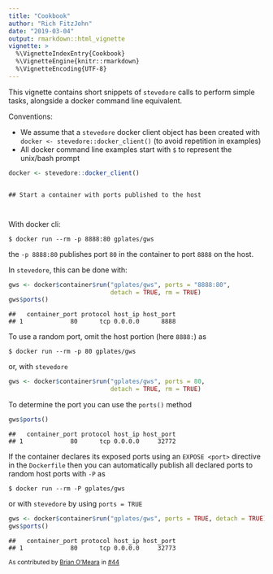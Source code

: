 ```yaml
---
title: "Cookbook"
author: "Rich FitzJohn"
date: "2019-03-04"
output: rmarkdown::html_vignette
vignette: >
  %\VignetteIndexEntry{Cookbook}
  %\VignetteEngine{knitr::rmarkdown}
  %\VignetteEncoding{UTF-8}
---
```




This vignette contains short snippets of `stevedore` calls to
perform simple tasks, alongside a docker command line equivalent.

Conventions:

* We assume that a `stevedore` docker client object has been
  created with `docker <- stevedore::docker_client()` (to avoid
  repetition in examples)
* All docker command line examples start with `$` to represent the
  unix/bash prompt



```r
docker <- stevedore::docker_client()
```
```

## Start a container with ports published to the host



```

With docker cli:

```
$ docker run --rm -p 8888:80 gplates/gws
```

the `-p 8888:80` publishes port `80` in the container to port
`8888` on the host.

In `stevedore`, this can be done with:

```r
gws <- docker$container$run("gplates/gws", ports = "8888:80",
                            detach = TRUE, rm = TRUE)
gws$ports()
```

```
##   container_port protocol host_ip host_port
## 1             80      tcp 0.0.0.0      8888
```



To use a random port, omit the host portion (here `8888:`) as

```
$ docker run --rm -p 80 gplates/gws
```

or, with `stevedore`

```r
gws <- docker$container$run("gplates/gws", ports = 80,
                            detach = TRUE, rm = TRUE)
```

To determine the port you can use the `ports()` method

```r
gws$ports()
```

```
##   container_port protocol host_ip host_port
## 1             80      tcp 0.0.0.0     32772
```



If the container declares its exposed ports using an `EXPOSE
<port>` directive in the `Dockerfile` then you can automatically
publish all declared ports to random host ports with `-P` as

```
$ docker run --rm -P gplates/gws
```

or with `stevedore` by using `ports = TRUE`


```r
gws <- docker$container$run("gplates/gws", ports = TRUE, detach = TRUE)
gws$ports()
```

```
##   container_port protocol host_ip host_port
## 1             80      tcp 0.0.0.0     32773
```



<small>As contributed by [Brian O'Meara](https://github.com/bomeara) in
[#44](https://github.com/richfitz/stevedore/issues/44)</small>
